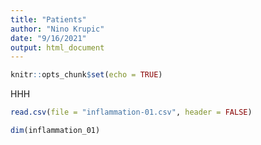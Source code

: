 ```yaml
---
title: "Patients"
author: "Nino Krupic"
date: "9/16/2021"
output: html_document
---
```


```r
knitr::opts_chunk$set(echo = TRUE)
```

HHH

```r
read.csv(file = "inflammation-01.csv", header = FALSE)
```

```r
dim(inflammation_01)
```




